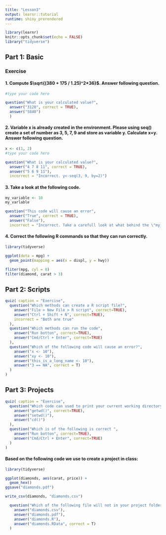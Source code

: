 ---
title: "Lesson3"
output: learnr::tutorial
runtime: shiny_prerendered
---

```{r setup, include=FALSE}
library(learnr)
knitr::opts_chunk$set(echo = FALSE)
library("tidyverse")
```


## Part 1: Basic

### Exercise 

#### 1. Compute $\sqrt{(380 + 175 / 1.25)^2*36}$. Answer following question.

```{r com1, exercise=TRUE}
#type your code here
```

```{r com1q, echo=FALSE}
question("What is your calculated value?",
  answer("3120", correct = TRUE),
  answer("5840")
  )
```

#### 2. Variable x is already created in the environment. Please using seq() create a set of number as 3, 5, 7, 9 and store as variable y. Calculate x+y. Answer following question.

```{r com2, exercise=TRUE}
x <- c(1, 2)
#type your code here

```

```{r com2q, echo=FALSE}
question("What is your calculated value?",
  answer("4 7 8 11", correct = TRUE),
  answer("5 6 9 11"),
  incorrect = "Incorrect. y<-seq(3, 9, by=2)")

```

#### 3. Take a look at the following code.
```{r com3, eval=FALSE, echo=T}
my_variable <- 10
my_varlable
```

```{r com3q, echo=FALSE}
question("This code will cause an error",
  answer("True", correct = TRUE),
  answer("False"),
  incorrect = "Incorrect. Take a carefull look at what behind the \"my_var\" ")

```

#### 4. Correct the following R commands so that they can run correctly.

```{r com4, exercise=T}
library(tidyverse)

ggplot(dota = mpg) + 
  geom_point(mapping = aes(x = displ, y = hwy))

fliter(mpg, cyl = 8)
filter(diamond, carat > 3)
```



## Part 2: Scripts

```{r question, echo=FALSE}
quiz( caption = "Exercise", 
  question("Which methods can create a R script file?",
    answer("File > New File > R script", correct=TRUE),
    answer("Ctrl + Shift + N", correct=TRUE), 
    incorrect = "Both are true"
  ),
  question("Which methods can run the code",
    answer("Run botton", correct=TRUE),
    answer("Cmd/Ctrl + Enter", correct=TRUE)
  ),
  question("Which of the following code will cause an error?",
    answer("x <- 10"),
    answer("xy <- 10"),
    answer("this_is_a_long_name <- 10"),
    answer("3 == NA", correct = T)
  )
)
```

## Part 3: Projects

```{r question2, echo=FALSE}
quiz( caption = "Exercise", 
  question("Which code can used to print your current working directory in R?",
    answer("getwd()", correct=TRUE),
    answer("setwd()"), 
    answer("cd()")
  ),
  question("Which is of the following is correct ",
    answer("Run botton", correct=TRUE),
    answer("Cmd/Ctrl + Enter", correct=TRUE)
  )
)
```  

#### Based on the following code we use to create a project in class:
```{r project, eval=FALSE, echo=T}
library(tidyverse)

ggplot(diamonds, aes(carat, price)) + 
  geom_hex()
ggsave("diamonds.pdf")

write_csv(diamonds, "diamonds.csv")
```


```{r question3, echo=FALSE} 
  question("Which of the following file will not in your project folder?",
    answer("diamonds.csv"),
    answer("diamonds.pdf"),
    answer("diamonds.R"),
    answer("diamonds.RData", correct = T)
  )
```
